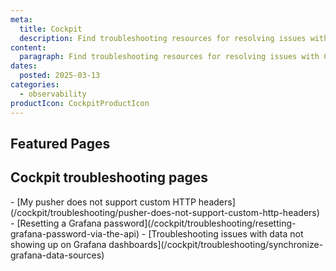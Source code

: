 ```yaml
---
meta:
  title: Cockpit
  description: Find troubleshooting resources for resolving issues with Cockpit.
content:
  paragraph: Find troubleshooting resources for resolving issues with Cockpit.
dates:
  posted: 2025-03-13
categories:
  - observability
productIcon: CockpitProductIcon
---
```


<ProductHeader
  productName="Cockpit troubleshooting"
  productLogo="cockpit"
  description="Learn how to fix common issues with Scaleway's Observability Cockpit."
/>

## Featured Pages

<Grid>
    <Card
      title="Cockpit FAQ"
      description="General info on Cockpit."
      url="/cockpit/faq/"
      label="See more"
    />
    <Card
      title="My pusher does not support custom HTTP headers"
      description="This page helps you with solutions to handle pushers that do not support custom HTTP headers."
      url="/cockpit/troubleshooting/pusher-does-not-support-custom-http-headers/"
      label="See more"
    />
    <Card
      title="Resetting a Grafana password"
      description="Learn how to reset your Grafana user password using the Scaleway console."
      url="/cockpit/troubleshooting/resetting-grafana-password-via-the-api/"
      label="See more"
    />
</Grid>
<Grid>
    <Card
      title="Troubleshooting issues with data not showing up on Grafana dashboards"
      description="Fix Grafana data synchronization issues and ensure data appears on Cockpit dashboards with this troubleshooting guide."
      url="/cockpit/troubleshooting/synchronize-grafana-data-sources/"
      label="See more"
    />
</Grid>

## Cockpit troubleshooting pages

<LinksList>
  - [My pusher does not support custom HTTP headers](/cockpit/troubleshooting/pusher-does-not-support-custom-http-headers)
  - [Resetting a Grafana password](/cockpit/troubleshooting/resetting-grafana-password-via-the-api)
  - [Troubleshooting issues with data not showing up on Grafana dashboards](/cockpit/troubleshooting/synchronize-grafana-data-sources)
</LinksList>

